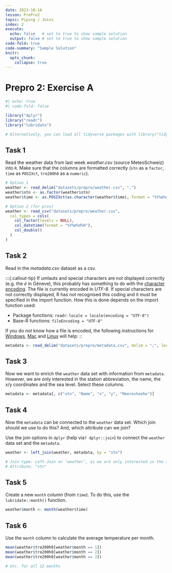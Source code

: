 ```yaml
---
date: 2023-10-16
lesson: PrePro2
topic: Piping / Joins
index: 2
execute:
  echo: false   # set to true to show sample solution
  output: false # set to true to show sample solution
code-fold: true
code-summary: "Sample Solution"
knitr:
  opts_chunk:
    collapse: true
---
```


# Prepro 2: Exercise A

```r
#| echo: true
#| code-fold: false

library("dplyr")
library("readr")
library("lubridate")

# Alternatively, you can load all tidyverse packages with library("tidyverse")
```

## Task 1

Read the weather data from last week *weather.csv* (source MeteoSchweiz) into `R`. Make sure that the columns are formatted correctly (`stn` as a `factor`, `time` as `POSIXct`, `tre200h0` as a `numeric`).

```r
# Option 1
weather <- read_delim("datasets/prepro/weather.csv", ",")
weather$stn <- as.factor(weather$stn)
weather$time <- as.POSIXct(as.character(weather$time), format = "%Y%m%d%H", tz = "UTC")
```

```r
# Option 2 (for pros)
weather <- read_csv("datasets/prepro/weather.csv",
  col_types = cols(
    col_factor(levels = NULL),
    col_datetime(format = "%Y%m%d%H"),
    col_double()
  )
)
```

## Task 2

Read in the *metadata.csv* dataset as a csv.

:::{.callout-tip}
If umlauts and special characters are not displayed correctly (e.g. the *è* in Gèneve), this probably has something to do with the [character encoding](https://de.wikipedia.org/wiki/Zeichenkodierung). The file is currently encoded in *UTF-8*. If special characters are not correctly displayed, R has not recognised this coding and it must be specified in the import function. How this is done depends on the import function used:

- Package functions: `readr`: `locale = locale(encoding = "UTF-8")`
- Base-R functions: `fileEncoding = "UTF-8"`

If you do *not* know how a file is encoded, the following instructions for [Windows](https://stackoverflow.com/a/13464816/4139249), [Mac](https://stackoverflow.com/a/2461193/4139249) and [Linux](https://stackoverflow.com/a/805474/4139249) will help:
::

```r
metadata <- read_delim("datasets/prepro/metadata.csv", delim = ";", locale = locale(encoding = "UTF-8"))
```

## Task 3

Now we want to enrich the `weather` data set with information from `metadata`. However, we are only interested in the station abbreviation, the name, the x/y coordinates and the sea level. Select these columns.

```r
metadata <- metadata[, c("stn", "Name", "x", "y", "Meereshoehe")]
```

## Task 4

Now the `metadata` can be connected to the `weather` data set. Which join should we use to do this? And, which attribute can we join?

Use the join options in `dplyr` (help via`? dplyr::join`)  to connect the `weather` data set and the `metadata`.

```r
weather <- left_join(weather, metadata, by = "stn")

# Join type: Left-Join on 'weather', as we are only interested in the stations in the 'weather' dataset.
# Attribute: "stn"
```

## Task 5

Create a new `month` column (from `time`). To do this, use the `lubridate::month()` function.

```r
weather$month <- month(weather$time)
```

## Task 6

Use the `month` column to calculate the average temperature per month.

```r
mean(weather$tre200h0[weather$month == 1])
mean(weather$tre200h0[weather$month == 2])
mean(weather$tre200h0[weather$month == 3])

# etc. for all 12 months
```

